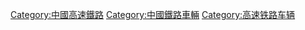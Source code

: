 [[Category:中國高速鐵路|Category:中國高速鐵路]]
[[Category:中國鐵路車輛|Category:中國鐵路車輛]]
[[Category:高速铁路车辆|Category:高速铁路车辆]]